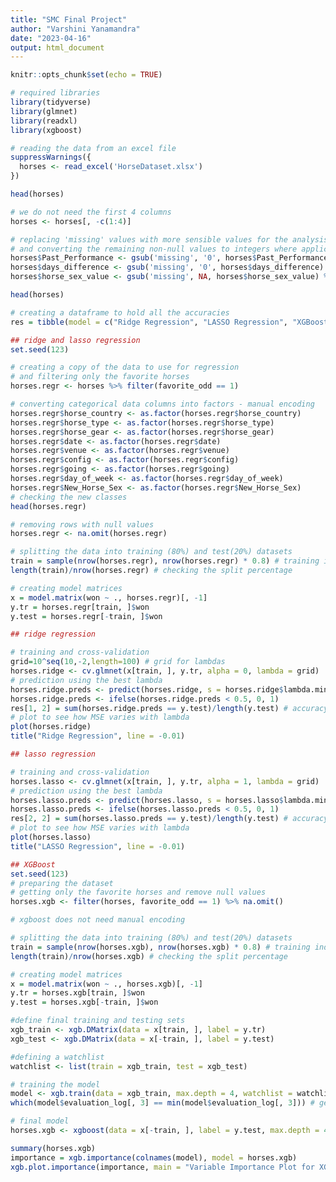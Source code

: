 ```yaml
---
title: "SMC Final Project"
author: "Varshini Yanamandra"
date: "2023-04-16"
output: html_document
---
```


```r
knitr::opts_chunk$set(echo = TRUE)
```

```r
# required libraries
library(tidyverse)
library(glmnet)
library(readxl)
library(xgboost)
```

```r
# reading the data from an excel file
suppressWarnings({
  horses <- read_excel('HorseDataset.xlsx')
})

head(horses)

# we do not need the first 4 columns
horses <- horses[, -c(1:4)]

# replacing 'missing' values with more sensible values for the analysis
# and converting the remaining non-null values to integers where applicable
horses$Past_Performance <- gsub('missing', '0', horses$Past_Performance) %>% as.integer()
horses$days_difference <- gsub('missing', '0', horses$days_difference) %>% as.integer()
horses$horse_sex_value <- gsub('missing', NA, horses$horse_sex_value) %>% as.integer()

head(horses)
```

```r
# creating a dataframe to hold all the accuracies
res = tibble(model = c("Ridge Regression", "LASSO Regression", "XGBoost"), accuracy = rep(0, 3))
```

```r
## ridge and lasso regression
set.seed(123)

# creating a copy of the data to use for regression
# and filtering only the favorite horses
horses.regr <- horses %>% filter(favorite_odd == 1)

# converting categorical data columns into factors - manual encoding
horses.regr$horse_country <- as.factor(horses.regr$horse_country)
horses.regr$horse_type <- as.factor(horses.regr$horse_type)
horses.regr$horse_gear <- as.factor(horses.regr$horse_gear)
horses.regr$date <- as.factor(horses.regr$date)
horses.regr$venue <- as.factor(horses.regr$venue)
horses.regr$config <- as.factor(horses.regr$config)
horses.regr$going <- as.factor(horses.regr$going)
horses.regr$day_of_week <- as.factor(horses.regr$day_of_week)
horses.regr$New_Horse_Sex <- as.factor(horses.regr$New_Horse_Sex)
# checking the new classes
head(horses.regr)

# removing rows with null values
horses.regr <- na.omit(horses.regr)

# splitting the data into training (80%) and test(20%) datasets
train = sample(nrow(horses.regr), nrow(horses.regr) * 0.8) # training indices
length(train)/nrow(horses.regr) # checking the split percentage

# creating model matrices
x = model.matrix(won ~ ., horses.regr)[, -1]
y.tr = horses.regr[train, ]$won
y.test = horses.regr[-train, ]$won

## ridge regression

# training and cross-validation
grid=10^seq(10,-2,length=100) # grid for lambdas
horses.ridge <- cv.glmnet(x[train, ], y.tr, alpha = 0, lambda = grid)
# prediction using the best lambda
horses.ridge.preds <- predict(horses.ridge, s = horses.ridge$lambda.min, newx = x[-train, ])
horses.ridge.preds <- ifelse(horses.ridge.preds < 0.5, 0, 1)
res[1, 2] = sum(horses.ridge.preds == y.test)/length(y.test) # accuracy
# plot to see how MSE varies with lambda
plot(horses.ridge)
title("Ridge Regression", line = -0.01)

## lasso regression

# training and cross-validation
horses.lasso <- cv.glmnet(x[train, ], y.tr, alpha = 1, lambda = grid)
# prediction using the best lambda
horses.lasso.preds <- predict(horses.lasso, s = horses.lasso$lambda.min, newx = x[-train, ])
horses.lasso.preds <- ifelse(horses.lasso.preds < 0.5, 0, 1)
res[2, 2] = sum(horses.lasso.preds == y.test)/length(y.test) # accuracy
# plot to see how MSE varies with lambda
plot(horses.lasso)
title("LASSO Regression", line = -0.01)
```

```r
## XGBoost
set.seed(123)
# preparing the dataset
# getting only the favorite horses and remove null values
horses.xgb <- filter(horses, favorite_odd == 1) %>% na.omit()

# xgboost does not need manual encoding

# splitting the data into training (80%) and test(20%) datasets
train = sample(nrow(horses.xgb), nrow(horses.xgb) * 0.8) # training indices
length(train)/nrow(horses.xgb) # checking the split percentage

# creating model matrices
x = model.matrix(won ~ ., horses.xgb)[, -1]
y.tr = horses.xgb[train, ]$won
y.test = horses.xgb[-train, ]$won

#define final training and testing sets
xgb_train <- xgb.DMatrix(data = x[train, ], label = y.tr)
xgb_test <- xgb.DMatrix(data = x[-train, ], label = y.test)

#defining a watchlist
watchlist <- list(train = xgb_train, test = xgb_test)

# training the model
model <- xgb.train(data = xgb_train, max.depth = 4, watchlist = watchlist, nrounds = 100)
which(model$evaluation_log[, 3] == min(model$evaluation_log[, 3])) # getting the index of the minimum test MSE

# final model
horses.xgb <- xgboost(data = x[-train, ], label = y.test, max.depth = 4, nrounds = 6, verbose = 0)

summary(horses.xgb)
importance = xgb.importance(colnames(model), model = horses.xgb)
xgb.plot.importance(importance, main = "Variable Importance Plot for XGBoost")
```

